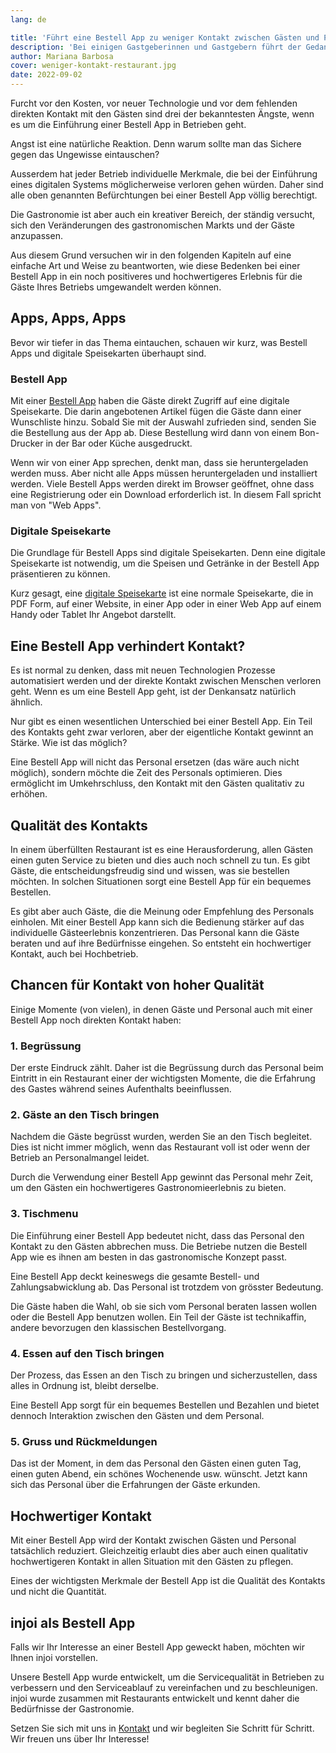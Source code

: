 ```yaml
---
lang: de

title: 'Führt eine Bestell App zu weniger Kontakt zwischen Gästen und Personal?'
description: 'Bei einigen Gastgeberinnen und Gastgebern führt der Gedanke an eine Bestell App mit Bestellfunktion zur Befürchtung, dass Sie den Kontakt zu den Gästen verlieren werden. Ob dies tatsächlich so ist, wollen wir hier herausfinden.'
author: Mariana Barbosa
cover: weniger-kontakt-restaurant.jpg
date: 2022-09-02
---
```


Furcht vor den Kosten, vor neuer Technologie und vor dem fehlenden direkten Kontakt mit den Gästen sind drei der bekanntesten Ängste, wenn es um die Einführung einer Bestell App in Betrieben geht.

Angst ist eine natürliche Reaktion. Denn warum sollte man das Sichere gegen das Ungewisse eintauschen?

Ausserdem hat jeder Betrieb individuelle Merkmale, die bei der Einführung eines digitalen Systems möglicherweise verloren gehen würden. Daher sind alle oben genannten Befürchtungen bei einer Bestell App völlig berechtigt.

Die Gastronomie ist aber auch ein kreativer Bereich, der ständig versucht, sich den Veränderungen des gastronomischen Markts und der Gäste anzupassen.

Aus diesem Grund versuchen wir in den folgenden Kapiteln auf eine einfache Art und Weise zu beantworten, wie diese Bedenken bei einer Bestell App in ein noch positiveres und hochwertigeres Erlebnis für die Gäste Ihres Betriebs umgewandelt werden können.

## Apps, Apps, Apps

Bevor wir tiefer in das Thema eintauchen, schauen wir kurz, was Bestell Apps und digitale Speisekarten überhaupt sind.

### Bestell App

Mit einer [Bestell App](/de/restaurant-bestell-app/) haben die Gäste direkt Zugriff auf eine digitale Speisekarte. Die darin angebotenen Artikel fügen die Gäste dann einer Wunschliste hinzu. Sobald Sie mit der Auswahl zufrieden sind, senden Sie die Bestellung aus der App ab. Diese Bestellung wird dann von einem Bon-Drucker in der Bar oder Küche ausgedruckt.

Wenn wir von einer App sprechen, denkt man, dass sie heruntergeladen werden muss. Aber nicht alle Apps müssen heruntergeladen und installiert werden. Viele Bestell Apps werden direkt im Browser geöffnet, ohne dass eine Registrierung oder ein Download erforderlich ist. In diesem Fall spricht man von "Web Apps".

### Digitale Speisekarte

Die Grundlage für Bestell Apps sind digitale Speisekarten. Denn eine digitale Speisekarte ist notwendig, um die Speisen und Getränke in der Bestell App präsentieren zu können.

Kurz gesagt, eine [digitale Speisekarte](/de/digitale-speisekarte/) ist eine normale Speisekarte, die in PDF Form, auf einer Website, in einer App oder in einer Web App auf einem Handy oder Tablet Ihr Angebot darstellt.

## Eine Bestell App verhindert Kontakt?

Es ist normal zu denken, dass mit neuen Technologien Prozesse automatisiert werden und der direkte Kontakt zwischen Menschen verloren geht. Wenn es um eine Bestell App geht, ist der Denkansatz natürlich ähnlich.

Nur gibt es einen wesentlichen Unterschied bei einer Bestell App. Ein Teil des Kontakts geht zwar verloren, aber der eigentliche Kontakt gewinnt an Stärke. Wie ist das möglich?

Eine Bestell App will nicht das Personal ersetzen (das wäre auch nicht möglich), sondern möchte die Zeit des Personals optimieren. Dies ermöglicht im Umkehrschluss, den Kontakt mit den Gästen qualitativ zu erhöhen.

## Qualität des Kontakts

In einem überfüllten Restaurant ist es eine Herausforderung, allen Gästen einen guten Service zu bieten und dies auch noch schnell zu tun. Es gibt Gäste, die entscheidungsfreudig sind und wissen, was sie bestellen möchten. In solchen Situationen sorgt eine Bestell App für ein bequemes Bestellen.

Es gibt aber auch Gäste, die die Meinung oder Empfehlung des Personals einholen. Mit einer Bestell App kann sich die Bedienung stärker auf das individuelle Gästeerlebnis konzentrieren. Das Personal kann die Gäste beraten und auf ihre Bedürfnisse eingehen. So entsteht ein hochwertiger Kontakt, auch bei Hochbetrieb.

## Chancen für Kontakt von hoher Qualität

Einige Momente (von vielen), in denen Gäste und Personal auch mit einer Bestell App noch direkten Kontakt haben:

### 1. Begrüssung

Der erste Eindruck zählt. Daher ist die Begrüssung durch das Personal beim Eintritt in ein Restaurant einer der wichtigsten Momente, die die Erfahrung des Gastes während seines Aufenthalts beeinflussen.

### 2. Gäste an den Tisch bringen

Nachdem die Gäste begrüsst wurden, werden Sie an den Tisch begleitet. Dies ist nicht immer möglich, wenn das Restaurant voll ist oder wenn der Betrieb an Personalmangel leidet.

Durch die Verwendung einer Bestell App gewinnt das Personal mehr Zeit, um den Gästen ein hochwertigeres Gastronomieerlebnis zu bieten.

### 3. Tischmenu

Die Einführung einer Bestell App bedeutet nicht, dass das Personal den Kontakt zu den Gästen abbrechen muss. Die Betriebe nutzen die Bestell App wie es ihnen am besten in das gastronomische Konzept passt.

Eine Bestell App deckt keineswegs die gesamte Bestell- und Zahlungsabwicklung ab. Das Personal ist trotzdem von grösster Bedeutung.

Die Gäste haben die Wahl, ob sie sich vom Personal beraten lassen wollen oder die Bestell App benutzen wollen. Ein Teil der Gäste ist technikaffin, andere bevorzugen den klassischen Bestellvorgang.

### 4. Essen auf den Tisch bringen

Der Prozess, das Essen an den Tisch zu bringen und sicherzustellen, dass alles in Ordnung ist, bleibt derselbe.

Eine Bestell App sorgt für ein bequemes Bestellen und Bezahlen und bietet dennoch Interaktion zwischen den Gästen und dem Personal.

### 5. Gruss und Rückmeldungen

Das ist der Moment, in dem das Personal den Gästen einen guten Tag, einen guten Abend, ein schönes Wochenende usw. wünscht. Jetzt kann sich das Personal über die Erfahrungen der Gäste erkunden.

## Hochwertiger Kontakt

Mit einer Bestell App wird der Kontakt zwischen Gästen und Personal tatsächlich reduziert. Gleichzeitig erlaubt dies aber auch einen qualitativ hochwertigeren Kontakt in allen Situation mit den Gästen zu pflegen.

Eines der wichtigsten Merkmale der Bestell App ist die Qualität des Kontakts und nicht die Quantität.

## injoi als Bestell App

Falls wir Ihr Interesse an einer Bestell App geweckt haben, möchten wir Ihnen injoi vorstellen.

Unsere Bestell App wurde entwickelt, um die Servicequalität in Betrieben zu verbessern und den Serviceablauf zu vereinfachen und zu beschleunigen. injoi wurde zusammen mit Restaurants entwickelt und kennt daher die Bedürfnisse der Gastronomie.

Setzen Sie sich mit uns in [Kontakt](/de/kontakt) und wir begleiten Sie Schritt für Schritt. Wir freuen uns über Ihr Interesse!
